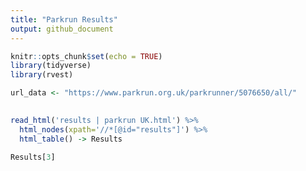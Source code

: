 ```yaml
---
title: "Parkrun Results"
output: github_document
---
```


```r
knitr::opts_chunk$set(echo = TRUE)
library(tidyverse)
library(rvest)
```


```r
url_data <- "https://www.parkrun.org.uk/parkrunner/5076650/all/"
  

```

```r

read_html('results | parkrun UK.html') %>%
  html_nodes(xpath='//*[@id="results"]') %>%
  html_table() -> Results
  
Results[3]
```